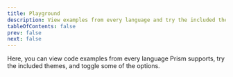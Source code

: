 ```yaml
---
title: Playground
description: View examples from every language and try the included themes.
tableOfContents: false
prev: false
next: false
---
```



Here, you can view code examples from every language Prism supports, try the included themes, and toggle some of the options.

<Playground />
